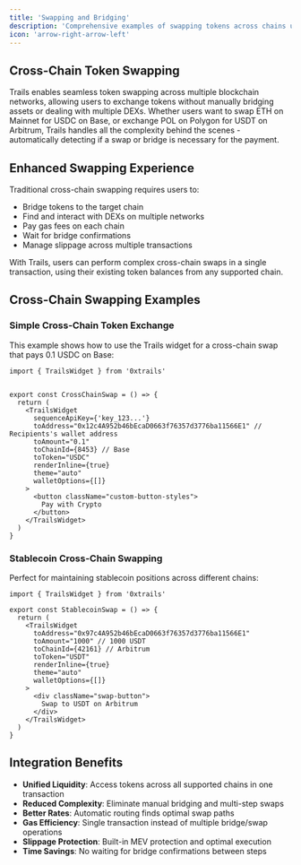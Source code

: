 ```yaml
---
title: 'Swapping and Bridging'
description: 'Comprehensive examples of swapping tokens across chains using unified liquidity and automated routing'
icon: 'arrow-right-arrow-left'
---
```



## Cross-Chain Token Swapping

Trails enables seamless token swapping across multiple blockchain networks, allowing users to exchange tokens without manually bridging assets or dealing with multiple DEXs. Whether users want to swap ETH on Mainnet for USDC on Base, or exchange POL on Polygon for USDT on Arbitrum, Trails handles all the complexity behind the scenes - automatically detecting if a swap or bridge is necessary for the payment.

## Enhanced Swapping Experience

Traditional cross-chain swapping requires users to:
- Bridge tokens to the target chain
- Find and interact with DEXs on multiple networks
- Pay gas fees on each chain
- Wait for bridge confirmations
- Manage slippage across multiple transactions

With Trails, users can perform complex cross-chain swaps in a single transaction, using their existing token balances from any supported chain.

## Cross-Chain Swapping Examples

### Simple Cross-Chain Token Exchange

This example shows how to use the Trails widget for a cross-chain swap that pays 0.1 USDC on Base:

```tsx
import { TrailsWidget } from '0xtrails'


export const CrossChainSwap = () => {
  return (
    <TrailsWidget
      sequenceApiKey={'key_123...'}
      toAddress="0x12c4A952b46bEcaD0663f76357d3776ba11566E1" // Recipients's wallet address
      toAmount="0.1"
      toChainId={8453} // Base
      toToken="USDC"
      renderInline={true}
      theme="auto"
      walletOptions={[]}
    >
      <button className="custom-button-styles">
        Pay with Crypto
      </button>
    </TrailsWidget>
  )
}
```

### Stablecoin Cross-Chain Swapping

Perfect for maintaining stablecoin positions across different chains:

```tsx
import { TrailsWidget } from '0xtrails'

export const StablecoinSwap = () => {
  return (
    <TrailsWidget
      toAddress="0x97c4A952b46bEcaD0663f76357d3776ba11566E1"
      toAmount="1000" // 1000 USDT
      toChainId={42161} // Arbitrum
      toToken="USDT"
      renderInline={true}
      theme="auto"
      walletOptions={[]}
    >
      <div className="swap-button">
        Swap to USDT on Arbitrum
      </div>
    </TrailsWidget>
  )
}
```


## Integration Benefits

- **Unified Liquidity**: Access tokens across all supported chains in one transaction
- **Reduced Complexity**: Eliminate manual bridging and multi-step swaps
- **Better Rates**: Automatic routing finds optimal swap paths
- **Gas Efficiency**: Single transaction instead of multiple bridge/swap operations
- **Slippage Protection**: Built-in MEV protection and optimal execution
- **Time Savings**: No waiting for bridge confirmations between steps

